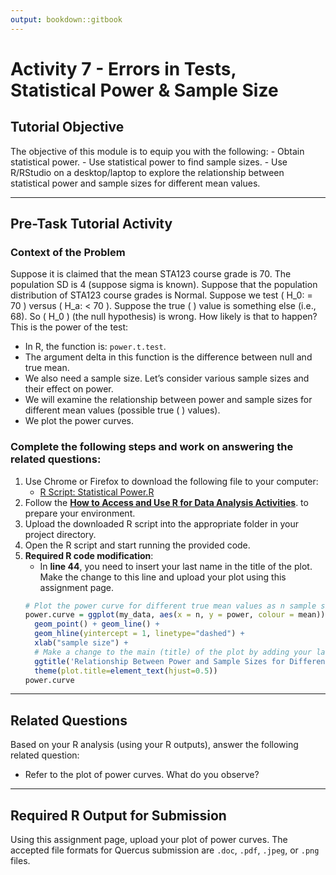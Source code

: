 ```yaml
---
output: bookdown::gitbook
---
```

# Activity 7 - Errors in Tests, Statistical Power & Sample Size

## Tutorial Objective

The objective of this module is to equip you with the following:
- Obtain statistical power.
- Use statistical power to find sample sizes.
- Use R/RStudio on a desktop/laptop to explore the relationship between statistical power and sample sizes for different mean values.

---

## Pre-Task Tutorial Activity

### Context of the Problem

Suppose it is claimed that the mean STA123 course grade is 70. The population SD is 4 (suppose sigma is known). Suppose that the population distribution of STA123 course grades is Normal. Suppose we test \( H_0: \mu = 70 \) versus \( H_a: \mu < 70 \). Suppose the true \( \mu \) value is something else (i.e., 68). So \( H_0 \) (the null hypothesis) is wrong. How likely is that to happen? This is the power of the test:

- In R, the function is: `power.t.test`.
- The argument delta in this function is the difference between null and true mean.
- We also need a sample size. Let's consider various sample sizes and their effect on power.
- We will examine the relationship between power and sample sizes for different mean values (possible true \( \mu \) values).
- We plot the power curves.

### Complete the following steps and work on answering the related questions:

1. Use Chrome or Firefox to download the following file to your computer:
   - [R Script: Statistical Power.R](https://raw.githubusercontent.com/aslemand/Data-Analysis-Activities/main/data/Activity_7/Statistical_Power.R)
2. Follow the [**How to Access and Use R for Data Analysis Activities**](#how-to-set-up-r-for-data-analysis-activities). to prepare your environment.
3. Upload the downloaded R script into the appropriate folder in your project directory.
4. Open the R script and start running the provided code.
5. **Required R code modification**:
   - In **line 44**, you need to insert your last name in the title of the plot. Make the change to this line and upload your plot using this assignment page.
   ```r
   # Plot the power curve for different true mean values as n sample size increases
   power.curve = ggplot(my_data, aes(x = n, y = power, colour = mean)) +
     geom_point() + geom_line() +
     geom_hline(yintercept = 1, linetype="dashed") + 
     xlab("sample size") +
     # Make a change to the main (title) of the plot by adding your last name to it
     ggtitle('Relationship Between Power and Sample Sizes for Different Mean Value Constructed by You') +
     theme(plot.title=element_text(hjust=0.5))
   power.curve
   ```

---

## Related Questions

Based on your R analysis (using your R outputs), answer the following related question:

- Refer to the plot of power curves. What do you observe?

---

## Required R Output for Submission

Using this assignment page, upload your plot of power curves. The accepted file formats for Quercus submission are `.doc`, `.pdf`, `.jpeg`, or `.png` files.
